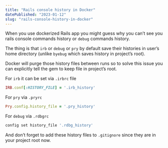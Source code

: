 ```yaml
---
title: "Rails console history in Docker"
datePublished: "2023-01-12"
slug: "rails-console-history-in-docker"
---
```


When you use dockerized Rails app you might guess why you can’t see you rails console commands history or `debug` commands history.

The thing is that `irb` or  `debug` or `pry` by default save their histories in user’s home directory (unlike `byebug` which saves history in project’s root).

Docker will purge those history files between runs so to solve this issue you can explicitly tell the gem to keep file in project’s root.


For `irb` it can be set via `.irbrc` file

```ruby
IRB.conf[:HISTORY_FILE] = '.irb_history'
```

For `pry`  via `.pryrc`

```ruby
Pry.config.history_file = '.pry_history'
```

For `debug` via `.rdbgrc`

```ruby
config set history_file '.rdbg_history'
```

And don’t forget to add these history files to `.gitignore` since they are in your project root now.

